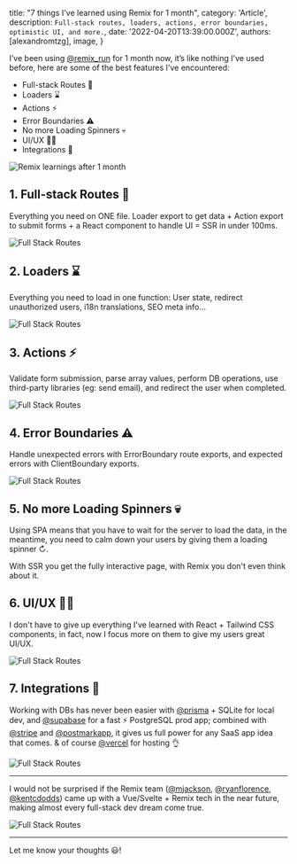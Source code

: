 
  title: "7 things I've learned using Remix for 1 month",
  category: 'Article',
  description: `Full-stack routes, loaders, actions, error boundaries, optimistic UI, and more.`,
  date: '2022-04-20T13:39:00.000Z',
  authors: [alexandromtzg],
  image,
}

I’ve been using [@remix_run](https://twitter.com/remix_run) for 1 month now, it’s like nothing I’ve used before, here are some of the best features I've encountered:

- Full-stack Routes 💽
- Loaders ⌛
- Actions ⚡️
- Error Boundaries ⚠️
- No more Loading Spinners 💀
- UI/UX 💅🏻
- Integrations 🎁

<img src={image} alt="Remix learnings after 1 month" />

<!--more-->

## 1. Full-stack Routes 💽

Everything you need on ONE file. Loader export to get data + Action export to submit forms + a React component to handle UI = SSR in under 100ms.

![Full Stack Routes](https://yahooder.sirv.com/saasfrontends/remix/blog/1-month/full-stack-routes.jpeg)

## 2. Loaders ⌛

Everything you need to load in one function: User state, redirect unauthorized users, i18n translations, SEO meta info…

![Full Stack Routes](https://yahooder.sirv.com/saasfrontends/remix/blog/1-month/loaders.jpeg)

## 3. Actions ⚡️

Validate form submission, parse array values, perform DB operations, use third-party libraries (eg: send email), and redirect the user when completed.

![Full Stack Routes](https://yahooder.sirv.com/saasfrontends/remix/blog/1-month/actions.jpeg)

## 4. Error Boundaries ⚠️

Handle unexpected errors with ErrorBoundary route exports, and expected errors with ClientBoundary exports.

![Full Stack Routes](https://yahooder.sirv.com/saasfrontends/remix/blog/1-month/error-boundaries.jpeg)

## 5. No more Loading Spinners 💀

Using SPA means that you have to wait for the server to load the data, in the meantime, you need to calm down your users by giving them a loading spinner ↻.

With SSR you get the fully interactive page, with Remix you don't even think about it.

## 6. UI/UX 💅🏻

I don't have to give up everything I've learned with React + Tailwind CSS components, in fact, now I focus more on them to give my users great UI/UX.

![Full Stack Routes](https://yahooder.sirv.com/saasfrontends/remix/blog/1-month/ui-ux.jpeg)

## 7. Integrations 🎁

Working with DBs has never been easier with [@prisma](https://twitter.com/prisma) + SQLite for local dev, and [@supabase](https://twitter.com/supabase) for a fast ⚡️ PostgreSQL prod app; combined with [@stripe](https://twitter.com/stripe) and [@postmarkapp](https://twitter.com/postmarkapp), it gives us full power for any SaaS app idea that comes. & of course [@vercel](https://twitter.com/vercel) for hosting 👌

![Full Stack Routes](https://yahooder.sirv.com/saasfrontends/remix/blog/1-month/integrations.jpeg)

---

I would not be surprised if the Remix team ([@mjackson](https://twitter.com/mjackson), [@ryanflorence](https://twitter.com/ryanflorence), [@kentcdodds](https://twitter.com/kentcdodds)) came up with a Vue/Svelte + Remix tech in the near future, making almost every full-stack dev dream come true.

![Full Stack Routes](https://yahooder.sirv.com/saasfrontends/remix/blog/1-month/vue-svelte.jpeg)

---

Let me know your thoughts 😃!
